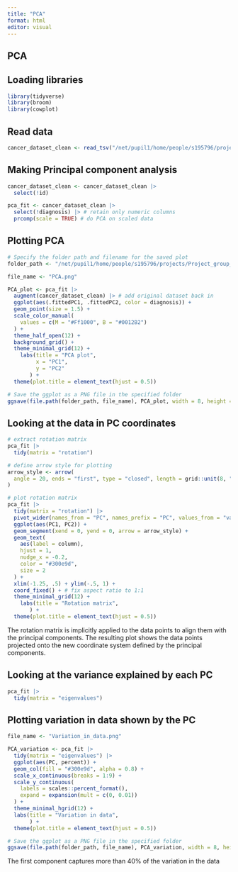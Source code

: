 ```yaml
---
title: "PCA"
format: html
editor: visual
---
```


## PCA

## Loading libraries

```r
library(tidyverse)
library(broom)  
library(cowplot)
```

## Read data

```r
cancer_dataset_clean <- read_tsv("/net/pupil1/home/people/s195796/projects/Group_10_project/R/02_dat_clean.tsv")
```

## Making Principal component analysis

```r
cancer_dataset_clean <- cancer_dataset_clean |>
  select(!id)

pca_fit <- cancer_dataset_clean |> 
  select(!diagnosis) |> # retain only numeric columns
  prcomp(scale = TRUE) # do PCA on scaled data

```

## Plotting PCA

```r
# Specify the folder path and filename for the saved plot
folder_path <- "/net/pupil1/home/people/s195796/projects/Project_group_10/results"
```

```r

file_name <- "PCA.png"

PCA_plot <- pca_fit |>
  augment(cancer_dataset_clean) |> # add original dataset back in
  ggplot(aes(.fittedPC1, .fittedPC2, color = diagnosis)) + 
  geom_point(size = 1.5) +
  scale_color_manual(
    values = c(M = "#Ff1000", B = "#0012B2")
  ) +
  theme_half_open(12) + 
  background_grid() +
  theme_minimal_grid(12) +
    labs(title = "PCA plot",
         x = "PC1",
         y = "PC2"
       ) +
  theme(plot.title = element_text(hjust = 0.5))

# Save the ggplot as a PNG file in the specified folder
ggsave(file.path(folder_path, file_name), PCA_plot, width = 8, height = 6, dpi = 300)
```

## Looking at the data in PC coordinates

```r
# extract rotation matrix
pca_fit |>
  tidy(matrix = "rotation")
```

```r
# define arrow style for plotting
arrow_style <- arrow(
  angle = 20, ends = "first", type = "closed", length = grid::unit(8, "pt")
)

# plot rotation matrix
pca_fit |>
  tidy(matrix = "rotation") |>
  pivot_wider(names_from = "PC", names_prefix = "PC", values_from = "value") |>
  ggplot(aes(PC1, PC2)) +
  geom_segment(xend = 0, yend = 0, arrow = arrow_style) +
  geom_text(
    aes(label = column),
    hjust = 1, 
    nudge_x = -0.2,
    color = "#300e9d",
    size = 2
  ) +
  xlim(-1.25, .5) + ylim(-.5, 1) +
  coord_fixed() + # fix aspect ratio to 1:1
  theme_minimal_grid(12) +
    labs(title = "Rotation matrix",
       ) +
  theme(plot.title = element_text(hjust = 0.5))
```

The rotation matrix is implicitly applied to the data points to align them with the principal components. The resulting plot shows the data points projected onto the new coordinate system defined by the principal components.

## Looking at the variance explained by each PC

```r
pca_fit |>
  tidy(matrix = "eigenvalues")
```

## Plotting variation in data shown by the PC

```r

file_name <- "Variation_in_data.png"

PCA_variation <- pca_fit |>
  tidy(matrix = "eigenvalues") |>
  ggplot(aes(PC, percent)) +
  geom_col(fill = "#300e9d", alpha = 0.8) +
  scale_x_continuous(breaks = 1:9) +
  scale_y_continuous(
    labels = scales::percent_format(),
    expand = expansion(mult = c(0, 0.01))
  ) +
  theme_minimal_hgrid(12) +
  labs(title = "Variation in data",
       ) +
  theme(plot.title = element_text(hjust = 0.5))

# Save the ggplot as a PNG file in the specified folder
ggsave(file.path(folder_path, file_name), PCA_variation, width = 8, height = 6, dpi = 300)
```

The first component captures more than 40% of the variation in the data
